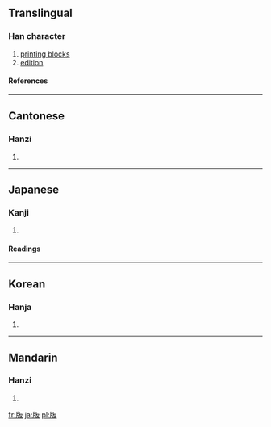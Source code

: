 ==Translingual==
===Han character===
{{Han char|rn=91|rad=片|as=04|sn=8|four=2104<sub>7</sub>|canj=中中竹水 (LLHE), 中弓竹水 (LNHE), X中弓竹水 (XLNHE)}}
# [[printing block]]s
# [[edition]]
====References====
{{Han ref|kx=0693.030|dkj=19817|dj=1106.030|hdz=32015.040|uh=7248|ud=29256|bh=AAA9|bd=43689}}

----
==Cantonese==
===Hanzi===
{{yue-hanzi|jyut=|y=baan2}}
# {{defn|Cantonese}}

----
==Japanese==
===Kanji===
{{ja-kanji|grade=5|rs=片04}}
# {{defn|Japanese}} 
====Readings====
{{ja-readings|on=[[はん]] (han)|kun=[[いた]] (ita), [[ふだ]] (fuda)}}

----
==Korean==
===Hanja===
{{ko-hanja|hangeul=판|eumhun=|rv=pan|mr=p'an|y=phan}}
# {{defn|Korean}}

----
==Mandarin==
===Hanzi===
{{cmn-hanzi|pin=[[bǎn]] ([[ban3]]), [[cōng]] ([[cong1]])|wg=pan<sup>3</sup>, ts'ung<sup>1</sup>}}
# {{defn|Mandarin}}

[[fr:版]]
[[ja:版]]
[[pl:版]]